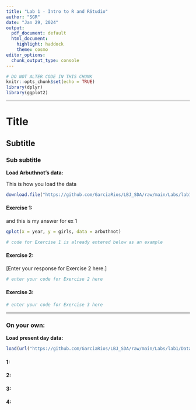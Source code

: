 ```yaml
---
title: "Lab 1 - Intro to R and RStudio"
author: "SGR"
date: "Jan 29, 2024"
output:
  pdf_document: default
  html_document:
    highlight: haddock
    theme: cosmo
editor_options:
  chunk_output_type: console
---
```


```r
# DO NOT ALTER CODE IN THIS CHUNK
knitr::opts_chunk$set(echo = TRUE)
library(dplyr)
library(ggplot2)
```

* * *

# Title

## Subtitle

### Sub subtitle


**Load Arbuthnot's data: **

This is how you load the data
```r
download.file("https://github.com/GarciaRios/LBJ_SDA/raw/main/Labs/lab1/lab1.Rmd", destfile = "lab1_2024.Rmd")
```







#### Exercise 1: 

and this is my answer for ex 1

```r
qplot(x = year, y = girls, data = arbuthnot)
```


```r
# code for Exercise 1 is already entered below as an example

```

#### Exercise 2:

[Enter your response for Exercise 2 here.]

```r
# enter your code for Exercise 2 here
```

#### Exercise 3:

```r
# enter your code for Exercise 3 here
```

* * *

### On your own:

**Load present day data: **
```r
load(url("https://github.com/GarciaRios/LBJ_SDA/raw/main/Labs/lab1/Data/present.RData"))
```

#### 1:


#### 2:


#### 3:


#### 4:





